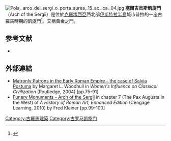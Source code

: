 [[File:Pola,_arco_dei_sergi_o_porta_aurea,_15_ac._ca._04.jpg|thumb]]
'''塞爾吉烏斯凱旋門'''（Arch of the Sergii）是位於[[克羅埃西亞|克羅埃西亞]]西北部[[伊斯特拉半島|伊斯特拉半島]]城市普拉的一座古羅馬時期的凱旋門<ref name= "pulainfo">{{cite web |url=http://www.pulainfo.hr/en/kamo-ici/monuments/33/triumphal-arch-of-the-sergi-golden-gate/316/ |title=Triumphal Arch of the Sergi - Golden Gate |publisher=PulaInfo |accessdate=August 22, 2015 |archive-date=2018-10-21 |archive-url=https://web.archive.org/web/20181021190248/http://www.pulainfo.hr/en/kamo-ici/monuments/33/triumphal-arch-of-the-sergi-golden-gate/316 }}</ref>。又稱黃金之門。

== 参考文献 ==
* {{cite book |author=Turner, J. |title=Grove Dictionary of Art |publisher=Oxford University Press |date=January 2, 1996 |ISBN=0195170687}}
{{reflist}}

== 外部連結 ==
{{Commons Category|Arch of the Sergii (Pula)}}
*[https://books.google.co.uk/books?id=bUWAAgAAQBAJ&pg=PA75 Matronly Patrons in the Early Roman Empire - the case of Salvia Postuma] {{Wayback|url=https://books.google.co.uk/books?id=bUWAAgAAQBAJ&pg=PA75 |date=20190111055118 }} by Margaret L. Woodhull in ''Women's Influence on Classical Civilization'' (Routledge, 2004) [pp.75-91]
*[https://books.google.co.uk/books?id=r-r0S-z-UxkC&pg=PA100 Funery Monuments - Arch of the Sergii] {{Wayback|url=https://books.google.co.uk/books?id=r-r0S-z-UxkC&pg=PA100 |date=20190111055024 }} in  chapter 7 (The Pax Augusta in the West) of ''A History of Roman Art, Enhanced Edition'' (Cengage Learning, 2010) by Fred Kleiner [pp.99-100]

[[Category:古羅馬建築|Category:古羅馬建築]]
[[Category:古罗马凯旋门|Category:古罗马凯旋门]]